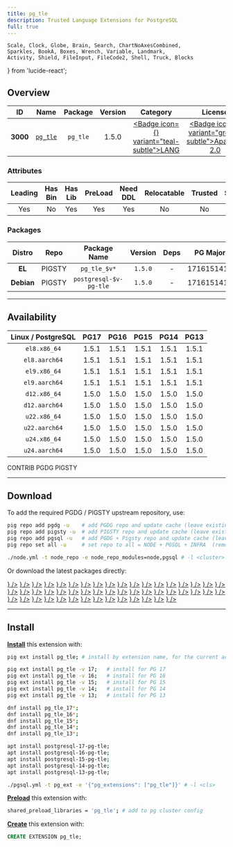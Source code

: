 ```yaml
---
title: pg_tle
description: Trusted Language Extensions for PostgreSQL
full: true
---
```


    Scale, Clock, Globe, Brain, Search, ChartNoAxesCombined,
    Sparkles, BookA, Boxes, Wrench, Variable, Landmark,
    Activity, Shield, FileInput, FileCode2, Shell, Truck, Blocks
} from 'lucide-react';

## Overview

| <TooltipIconButton tooltip="Extension unique identifier" side="top">ID</TooltipIconButton> | <TooltipIconButton tooltip="Extension name" side="top">Name</TooltipIconButton> | <TooltipIconButton tooltip="Package name for installation" side="top">Package</TooltipIconButton> | <TooltipIconButton tooltip="Latest available extension version" side="top">Version</TooltipIconButton> | <TooltipIconButton tooltip="Extension category" side="top">Category</TooltipIconButton> | <TooltipIconButton tooltip="Open source license" side="top">License</TooltipIconButton> | <TooltipIconButton tooltip="Programming language" side="top">Lang</TooltipIconButton> |
|:--------:|:--------:|:----------:|:--------------:|:---------------------------------------:|:------------------------------------------------------:|:----:|
| **3000** | [`pg_tle`](https://github.com/aws/pg_tle) | `pg_tle` | 1.5.0 | <a href="/ext/lang" className="no-underline"><Badge icon={<BookA />} variant="teal-subtle">LANG</Badge></a> | <a href="/ext/list/license#apache-20" className="no-underline"><Badge icon={<Scale />} variant="green-subtle">Apache-2.0</Badge></a> | <a href="/ext/list/lang#c"><Badge icon={<FileCode2 />} variant="blue-subtle">C</Badge></a> |

### Attributes

| <TooltipIconButton tooltip="The Primary Leading extension in the Package" side="top">Leading</TooltipIconButton> | <TooltipIconButton tooltip="Contains binary utils" side="top">Has Bin</TooltipIconButton> | <TooltipIconButton tooltip="Contains .so shared library files" side="top">Has Lib</TooltipIconButton> | <TooltipIconButton tooltip="Requires preloading via shared_preload_libraries" side="top">PreLoad</TooltipIconButton> | <TooltipIconButton tooltip="Requires CREATE EXTENSION DDL command" side="top">Need DDL</TooltipIconButton> | <TooltipIconButton tooltip="Can be installed in any schema" side="top">Relocatable</TooltipIconButton> | <TooltipIconButton tooltip="Can be created by non-superuser" side="top">Trusted</TooltipIconButton> | <TooltipIconButton tooltip="Schemas used by this extension" side="top">Schemas</TooltipIconButton> |
|:-------:|:-------:|:-------:|:-------:|:--------:|:-----------:|:-------:|:-------:|
| Yes | No | Yes | Yes | Yes | No | No | `pgtle` |

### Packages

| <TooltipIconButton tooltip="Linux distribution family, EL or Debian" side="top">Distro</TooltipIconButton> | <TooltipIconButton tooltip="Package repository" side="top">Repo</TooltipIconButton> | <TooltipIconButton tooltip="The RPM/DEB Package Name Pattern (replace $v with real pg major)" side="top">Package Name</TooltipIconButton> | <TooltipIconButton tooltip="Latest package version" side="top">Version</TooltipIconButton> | <TooltipIconButton tooltip="RPM/DEB Package dependencies" side="top">Deps</TooltipIconButton> | <TooltipIconButton tooltip="Available in these PostgreSQL Major Versions" side="top">PG Major</TooltipIconButton> |
|:----------:|:--------:|:------------------------:|:-----------:|:------------:|:------------------:|
|   **EL**   | <Badge variant="amber-subtle"><span className="font-bold">PIGSTY</span></Badge> | `pg_tle_$v*` | `1.5.0` | - | <Badge variant="green-subtle">17</Badge><Badge variant="green-subtle">16</Badge><Badge variant="green-subtle">15</Badge><Badge variant="green-subtle">14</Badge><Badge variant="green-subtle">13</Badge> |
| **Debian** | <Badge variant="amber-subtle"><span className="font-bold">PIGSTY</span></Badge> | `postgresql-$v-pg-tle` | `1.5.0` | - | <Badge variant="green-subtle">17</Badge><Badge variant="green-subtle">16</Badge><Badge variant="green-subtle">15</Badge><Badge variant="green-subtle">14</Badge><Badge variant="green-subtle">13</Badge> |



------

## Availability

| <TooltipIconButton tooltip="Linux Distro Arch / PostgreSQL Major Version" side="top">Linux / PostgreSQL </TooltipIconButton> | **PG17** | **PG16** | **PG15** | **PG14** | **PG13** |
|:-----:|:-----:|:-----:|:-----:|:-----:|:-----:|
| `el8.x86_64` | <Badge variant="blue-subtle">1.5.1</Badge> | <Badge variant="blue-subtle">1.5.1</Badge> | <Badge variant="blue-subtle">1.5.1</Badge> | <Badge variant="blue-subtle">1.5.1</Badge> | <Badge variant="blue-subtle">1.5.1</Badge> |
| `el8.aarch64` | <Badge variant="blue-subtle">1.5.1</Badge> | <Badge variant="blue-subtle">1.5.1</Badge> | <Badge variant="blue-subtle">1.5.1</Badge> | <Badge variant="blue-subtle">1.5.1</Badge> | <Badge variant="blue-subtle">1.5.1</Badge> |
| `el9.x86_64` | <Badge variant="blue-subtle">1.5.1</Badge> | <Badge variant="blue-subtle">1.5.1</Badge> | <Badge variant="blue-subtle">1.5.1</Badge> | <Badge variant="blue-subtle">1.5.1</Badge> | <Badge variant="blue-subtle">1.5.1</Badge> |
| `el9.aarch64` | <Badge variant="blue-subtle">1.5.1</Badge> | <Badge variant="blue-subtle">1.5.1</Badge> | <Badge variant="blue-subtle">1.5.1</Badge> | <Badge variant="blue-subtle">1.5.1</Badge> | <Badge variant="blue-subtle">1.5.1</Badge> |
| `d12.x86_64` | <Badge variant="amber-subtle">1.5.0</Badge> | <Badge variant="amber-subtle">1.5.0</Badge> | <Badge variant="amber-subtle">1.5.0</Badge> | <Badge variant="amber-subtle">1.5.0</Badge> | <Badge variant="amber-subtle">1.5.0</Badge> |
| `d12.aarch64` | <Badge variant="amber-subtle">1.5.0</Badge> | <Badge variant="amber-subtle">1.5.0</Badge> | <Badge variant="amber-subtle">1.5.0</Badge> | <Badge variant="amber-subtle">1.5.0</Badge> | <Badge variant="amber-subtle">1.5.0</Badge> |
| `u22.x86_64` | <Badge variant="amber-subtle">1.5.0</Badge> | <Badge variant="amber-subtle">1.5.0</Badge> | <Badge variant="amber-subtle">1.5.0</Badge> | <Badge variant="amber-subtle">1.5.0</Badge> | <Badge variant="amber-subtle">1.5.0</Badge> |
| `u22.aarch64` | <Badge variant="amber-subtle">1.5.0</Badge> | <Badge variant="amber-subtle">1.5.0</Badge> | <Badge variant="amber-subtle">1.5.0</Badge> | <Badge variant="amber-subtle">1.5.0</Badge> | <Badge variant="amber-subtle">1.5.0</Badge> |
| `u24.x86_64` | <Badge variant="amber-subtle">1.5.0</Badge> | <Badge variant="amber-subtle">1.5.0</Badge> | <Badge variant="amber-subtle">1.5.0</Badge> | <Badge variant="amber-subtle">1.5.0</Badge> | <Badge variant="amber-subtle">1.5.0</Badge> |
| `u24.aarch64` | <Badge variant="amber-subtle">1.5.0</Badge> | <Badge variant="amber-subtle">1.5.0</Badge> | <Badge variant="amber-subtle">1.5.0</Badge> | <Badge variant="amber-subtle">1.5.0</Badge> | <Badge variant="amber-subtle">1.5.0</Badge> |

<Badge variant="green-subtle"><span className="font-black">CONTRIB</span></Badge> <Badge variant="blue-subtle"><span className="font-black">PGDG</span></Badge> <Badge variant="amber-subtle"><span className="font-black">PIGSTY</span></Badge>

------

## Download

To add the required PGDG / PIGSTY upstream repository, use:

```bash tab="pig"
pig repo add pgdg -u    # add PGDG repo and update cache (leave existing repos)
pig repo add pigsty -u  # add PIGSTY repo and update cache (leave existing repos)
pig repo add pgsql -u   # add PGDG + Pigsty repo and update cache (leave existing repos)
pig repo set all -u     # set repo to all = NODE + PGSQL + INFRA  (remove existing repos)
```
```bash tab="pigsty"
./node.yml -t node_repo -e node_repo_modules=node,pgsql # -l <cluster>
```

Or download the latest packages directly:

<Files>
    <Folder name="el8.x86_64">
        <a href="https://download.postgresql.org/pub/repos/yum/17/redhat/rhel-8-x86_64/pg_tle_17-1.5.1-1PGDG.rhel8.x86_64.rpm"><File name="pg_tle_17-1.5.1-1PGDG.rhel8.x86_64.rpm" icon={<Package className="text-emerald-500" />} /></a>
        <a href="https://download.postgresql.org/pub/repos/yum/16/redhat/rhel-8-x86_64/pg_tle_16-1.5.1-1PGDG.rhel8.x86_64.rpm"><File name="pg_tle_16-1.5.1-1PGDG.rhel8.x86_64.rpm" icon={<Package className="text-emerald-500" />} /></a>
        <a href="https://download.postgresql.org/pub/repos/yum/15/redhat/rhel-8-x86_64/pg_tle_15-1.5.1-1PGDG.rhel8.x86_64.rpm"><File name="pg_tle_15-1.5.1-1PGDG.rhel8.x86_64.rpm" icon={<Package className="text-emerald-500" />} /></a>
        <a href="https://download.postgresql.org/pub/repos/yum/14/redhat/rhel-8-x86_64/pg_tle_14-1.5.1-1PGDG.rhel8.x86_64.rpm"><File name="pg_tle_14-1.5.1-1PGDG.rhel8.x86_64.rpm" icon={<Package className="text-emerald-500" />} /></a>
        <a href="https://download.postgresql.org/pub/repos/yum/13/redhat/rhel-8-x86_64/pg_tle_13-1.5.1-1PGDG.rhel8.x86_64.rpm"><File name="pg_tle_13-1.5.1-1PGDG.rhel8.x86_64.rpm" icon={<Package className="text-emerald-500" />} /></a>
    </Folder>
    <Folder name="el8.aarch64">
        <a href="https://download.postgresql.org/pub/repos/yum/17/redhat/rhel-8-aarch64/pg_tle_17-1.5.1-1PGDG.rhel8.aarch64.rpm"><File name="pg_tle_17-1.5.1-1PGDG.rhel8.aarch64.rpm" icon={<Package className="text-orange-500" />} /></a>
        <a href="https://download.postgresql.org/pub/repos/yum/16/redhat/rhel-8-aarch64/pg_tle_16-1.5.1-1PGDG.rhel8.aarch64.rpm"><File name="pg_tle_16-1.5.1-1PGDG.rhel8.aarch64.rpm" icon={<Package className="text-orange-500" />} /></a>
        <a href="https://download.postgresql.org/pub/repos/yum/15/redhat/rhel-8-aarch64/pg_tle_15-1.5.1-1PGDG.rhel8.aarch64.rpm"><File name="pg_tle_15-1.5.1-1PGDG.rhel8.aarch64.rpm" icon={<Package className="text-orange-500" />} /></a>
        <a href="https://download.postgresql.org/pub/repos/yum/14/redhat/rhel-8-aarch64/pg_tle_14-1.5.1-1PGDG.rhel8.aarch64.rpm"><File name="pg_tle_14-1.5.1-1PGDG.rhel8.aarch64.rpm" icon={<Package className="text-orange-500" />} /></a>
        <a href="https://download.postgresql.org/pub/repos/yum/13/redhat/rhel-8-aarch64/pg_tle_13-1.5.1-1PGDG.rhel8.aarch64.rpm"><File name="pg_tle_13-1.5.1-1PGDG.rhel8.aarch64.rpm" icon={<Package className="text-orange-500" />} /></a>
    </Folder>
    <Folder name="el9.x86_64">
        <a href="https://download.postgresql.org/pub/repos/yum/17/redhat/rhel-9-x86_64/pg_tle_17-1.5.1-1PGDG.rhel9.x86_64.rpm"><File name="pg_tle_17-1.5.1-1PGDG.rhel9.x86_64.rpm" icon={<Package className="text-emerald-500" />} /></a>
        <a href="https://download.postgresql.org/pub/repos/yum/16/redhat/rhel-9-x86_64/pg_tle_16-1.5.1-1PGDG.rhel9.x86_64.rpm"><File name="pg_tle_16-1.5.1-1PGDG.rhel9.x86_64.rpm" icon={<Package className="text-emerald-500" />} /></a>
        <a href="https://download.postgresql.org/pub/repos/yum/15/redhat/rhel-9-x86_64/pg_tle_15-1.5.1-1PGDG.rhel9.x86_64.rpm"><File name="pg_tle_15-1.5.1-1PGDG.rhel9.x86_64.rpm" icon={<Package className="text-emerald-500" />} /></a>
        <a href="https://download.postgresql.org/pub/repos/yum/14/redhat/rhel-9-x86_64/pg_tle_14-1.5.1-1PGDG.rhel9.x86_64.rpm"><File name="pg_tle_14-1.5.1-1PGDG.rhel9.x86_64.rpm" icon={<Package className="text-emerald-500" />} /></a>
        <a href="https://download.postgresql.org/pub/repos/yum/13/redhat/rhel-9-x86_64/pg_tle_13-1.5.1-1PGDG.rhel9.x86_64.rpm"><File name="pg_tle_13-1.5.1-1PGDG.rhel9.x86_64.rpm" icon={<Package className="text-emerald-500" />} /></a>
    </Folder>
    <Folder name="el9.aarch64">
        <a href="https://download.postgresql.org/pub/repos/yum/17/redhat/rhel-9-aarch64/pg_tle_17-1.5.1-1PGDG.rhel9.aarch64.rpm"><File name="pg_tle_17-1.5.1-1PGDG.rhel9.aarch64.rpm" icon={<Package className="text-orange-500" />} /></a>
        <a href="https://download.postgresql.org/pub/repos/yum/16/redhat/rhel-9-aarch64/pg_tle_16-1.5.1-1PGDG.rhel9.aarch64.rpm"><File name="pg_tle_16-1.5.1-1PGDG.rhel9.aarch64.rpm" icon={<Package className="text-orange-500" />} /></a>
        <a href="https://download.postgresql.org/pub/repos/yum/15/redhat/rhel-9-aarch64/pg_tle_15-1.5.1-1PGDG.rhel9.aarch64.rpm"><File name="pg_tle_15-1.5.1-1PGDG.rhel9.aarch64.rpm" icon={<Package className="text-orange-500" />} /></a>
        <a href="https://download.postgresql.org/pub/repos/yum/14/redhat/rhel-9-aarch64/pg_tle_14-1.5.1-1PGDG.rhel9.aarch64.rpm"><File name="pg_tle_14-1.5.1-1PGDG.rhel9.aarch64.rpm" icon={<Package className="text-orange-500" />} /></a>
        <a href="https://download.postgresql.org/pub/repos/yum/13/redhat/rhel-9-aarch64/pg_tle_13-1.5.1-1PGDG.rhel9.aarch64.rpm"><File name="pg_tle_13-1.5.1-1PGDG.rhel9.aarch64.rpm" icon={<Package className="text-orange-500" />} /></a>
    </Folder>
    <Folder name="d12.x86_64">
        <a href="https://repo.pigsty.io/apt/pgsql/bookworm/pool/main/p/pg-tle/postgresql-17-pg-tle_1.5.0-1PIGSTY~bookworm_amd64.deb"><File name="postgresql-17-pg-tle_1.5.0-1PIGSTY~bookworm_amd64.deb" icon={<Box className="text-emerald-500" />} /></a>
        <a href="https://repo.pigsty.io/apt/pgsql/bookworm/pool/main/p/pg-tle/postgresql-16-pg-tle_1.5.0-1PIGSTY~bookworm_amd64.deb"><File name="postgresql-16-pg-tle_1.5.0-1PIGSTY~bookworm_amd64.deb" icon={<Box className="text-emerald-500" />} /></a>
        <a href="https://repo.pigsty.io/apt/pgsql/bookworm/pool/main/p/pg-tle/postgresql-15-pg-tle_1.5.0-1PIGSTY~bookworm_amd64.deb"><File name="postgresql-15-pg-tle_1.5.0-1PIGSTY~bookworm_amd64.deb" icon={<Box className="text-emerald-500" />} /></a>
        <a href="https://repo.pigsty.io/apt/pgsql/bookworm/pool/main/p/pg-tle/postgresql-14-pg-tle_1.5.0-1PIGSTY~bookworm_amd64.deb"><File name="postgresql-14-pg-tle_1.5.0-1PIGSTY~bookworm_amd64.deb" icon={<Box className="text-emerald-500" />} /></a>
        <a href="https://repo.pigsty.io/apt/pgsql/bookworm/pool/main/p/pg-tle/postgresql-13-pg-tle_1.5.0-1PIGSTY~bookworm_amd64.deb"><File name="postgresql-13-pg-tle_1.5.0-1PIGSTY~bookworm_amd64.deb" icon={<Box className="text-emerald-500" />} /></a>
    </Folder>
    <Folder name="d12.aarch64">
        <a href="https://repo.pigsty.io/apt/pgsql/bookworm/pool/main/p/pg-tle/postgresql-17-pg-tle_1.5.0-1PIGSTY~bookworm_arm64.deb"><File name="postgresql-17-pg-tle_1.5.0-1PIGSTY~bookworm_arm64.deb" icon={<Box className="text-orange-500" />} /></a>
        <a href="https://repo.pigsty.io/apt/pgsql/bookworm/pool/main/p/pg-tle/postgresql-16-pg-tle_1.5.0-1PIGSTY~bookworm_arm64.deb"><File name="postgresql-16-pg-tle_1.5.0-1PIGSTY~bookworm_arm64.deb" icon={<Box className="text-orange-500" />} /></a>
        <a href="https://repo.pigsty.io/apt/pgsql/bookworm/pool/main/p/pg-tle/postgresql-15-pg-tle_1.5.0-1PIGSTY~bookworm_arm64.deb"><File name="postgresql-15-pg-tle_1.5.0-1PIGSTY~bookworm_arm64.deb" icon={<Box className="text-orange-500" />} /></a>
        <a href="https://repo.pigsty.io/apt/pgsql/bookworm/pool/main/p/pg-tle/postgresql-14-pg-tle_1.5.0-1PIGSTY~bookworm_arm64.deb"><File name="postgresql-14-pg-tle_1.5.0-1PIGSTY~bookworm_arm64.deb" icon={<Box className="text-orange-500" />} /></a>
        <a href="https://repo.pigsty.io/apt/pgsql/bookworm/pool/main/p/pg-tle/postgresql-13-pg-tle_1.5.0-1PIGSTY~bookworm_arm64.deb"><File name="postgresql-13-pg-tle_1.5.0-1PIGSTY~bookworm_arm64.deb" icon={<Box className="text-orange-500" />} /></a>
    </Folder>
    <Folder name="u22.x86_64">
        <a href="https://repo.pigsty.io/apt/pgsql/jammy/pool/main/p/pg-tle/postgresql-17-pg-tle_1.5.0-1PIGSTY~jammy_amd64.deb"><File name="postgresql-17-pg-tle_1.5.0-1PIGSTY~jammy_amd64.deb" icon={<Box className="text-emerald-500" />} /></a>
        <a href="https://repo.pigsty.io/apt/pgsql/jammy/pool/main/p/pg-tle/postgresql-16-pg-tle_1.5.0-1PIGSTY~jammy_amd64.deb"><File name="postgresql-16-pg-tle_1.5.0-1PIGSTY~jammy_amd64.deb" icon={<Box className="text-emerald-500" />} /></a>
        <a href="https://repo.pigsty.io/apt/pgsql/jammy/pool/main/p/pg-tle/postgresql-15-pg-tle_1.5.0-1PIGSTY~jammy_amd64.deb"><File name="postgresql-15-pg-tle_1.5.0-1PIGSTY~jammy_amd64.deb" icon={<Box className="text-emerald-500" />} /></a>
        <a href="https://repo.pigsty.io/apt/pgsql/jammy/pool/main/p/pg-tle/postgresql-14-pg-tle_1.5.0-1PIGSTY~jammy_amd64.deb"><File name="postgresql-14-pg-tle_1.5.0-1PIGSTY~jammy_amd64.deb" icon={<Box className="text-emerald-500" />} /></a>
        <a href="https://repo.pigsty.io/apt/pgsql/jammy/pool/main/p/pg-tle/postgresql-13-pg-tle_1.5.0-1PIGSTY~jammy_amd64.deb"><File name="postgresql-13-pg-tle_1.5.0-1PIGSTY~jammy_amd64.deb" icon={<Box className="text-emerald-500" />} /></a>
    </Folder>
    <Folder name="u22.aarch64">
        <a href="https://repo.pigsty.io/apt/pgsql/jammy/pool/main/p/pg-tle/postgresql-17-pg-tle_1.5.0-1PIGSTY~jammy_arm64.deb"><File name="postgresql-17-pg-tle_1.5.0-1PIGSTY~jammy_arm64.deb" icon={<Box className="text-orange-500" />} /></a>
        <a href="https://repo.pigsty.io/apt/pgsql/jammy/pool/main/p/pg-tle/postgresql-16-pg-tle_1.5.0-1PIGSTY~jammy_arm64.deb"><File name="postgresql-16-pg-tle_1.5.0-1PIGSTY~jammy_arm64.deb" icon={<Box className="text-orange-500" />} /></a>
        <a href="https://repo.pigsty.io/apt/pgsql/jammy/pool/main/p/pg-tle/postgresql-15-pg-tle_1.5.0-1PIGSTY~jammy_arm64.deb"><File name="postgresql-15-pg-tle_1.5.0-1PIGSTY~jammy_arm64.deb" icon={<Box className="text-orange-500" />} /></a>
        <a href="https://repo.pigsty.io/apt/pgsql/jammy/pool/main/p/pg-tle/postgresql-14-pg-tle_1.5.0-1PIGSTY~jammy_arm64.deb"><File name="postgresql-14-pg-tle_1.5.0-1PIGSTY~jammy_arm64.deb" icon={<Box className="text-orange-500" />} /></a>
        <a href="https://repo.pigsty.io/apt/pgsql/jammy/pool/main/p/pg-tle/postgresql-13-pg-tle_1.5.0-1PIGSTY~jammy_arm64.deb"><File name="postgresql-13-pg-tle_1.5.0-1PIGSTY~jammy_arm64.deb" icon={<Box className="text-orange-500" />} /></a>
    </Folder>
    <Folder name="u24.x86_64">
        <a href="https://repo.pigsty.io/apt/pgsql/noble/pool/main/p/pg-tle/postgresql-17-pg-tle_1.5.0-1PIGSTY~noble_amd64.deb"><File name="postgresql-17-pg-tle_1.5.0-1PIGSTY~noble_amd64.deb" icon={<Box className="text-emerald-500" />} /></a>
        <a href="https://repo.pigsty.io/apt/pgsql/noble/pool/main/p/pg-tle/postgresql-16-pg-tle_1.5.0-1PIGSTY~noble_amd64.deb"><File name="postgresql-16-pg-tle_1.5.0-1PIGSTY~noble_amd64.deb" icon={<Box className="text-emerald-500" />} /></a>
        <a href="https://repo.pigsty.io/apt/pgsql/noble/pool/main/p/pg-tle/postgresql-15-pg-tle_1.5.0-1PIGSTY~noble_amd64.deb"><File name="postgresql-15-pg-tle_1.5.0-1PIGSTY~noble_amd64.deb" icon={<Box className="text-emerald-500" />} /></a>
        <a href="https://repo.pigsty.io/apt/pgsql/noble/pool/main/p/pg-tle/postgresql-14-pg-tle_1.5.0-1PIGSTY~noble_amd64.deb"><File name="postgresql-14-pg-tle_1.5.0-1PIGSTY~noble_amd64.deb" icon={<Box className="text-emerald-500" />} /></a>
        <a href="https://repo.pigsty.io/apt/pgsql/noble/pool/main/p/pg-tle/postgresql-13-pg-tle_1.5.0-1PIGSTY~noble_amd64.deb"><File name="postgresql-13-pg-tle_1.5.0-1PIGSTY~noble_amd64.deb" icon={<Box className="text-emerald-500" />} /></a>
    </Folder>
    <Folder name="u24.aarch64">
        <a href="https://repo.pigsty.io/apt/pgsql/noble/pool/main/p/pg-tle/postgresql-17-pg-tle_1.5.0-1PIGSTY~noble_arm64.deb"><File name="postgresql-17-pg-tle_1.5.0-1PIGSTY~noble_arm64.deb" icon={<Box className="text-orange-500" />} /></a>
        <a href="https://repo.pigsty.io/apt/pgsql/noble/pool/main/p/pg-tle/postgresql-16-pg-tle_1.5.0-1PIGSTY~noble_arm64.deb"><File name="postgresql-16-pg-tle_1.5.0-1PIGSTY~noble_arm64.deb" icon={<Box className="text-orange-500" />} /></a>
        <a href="https://repo.pigsty.io/apt/pgsql/noble/pool/main/p/pg-tle/postgresql-15-pg-tle_1.5.0-1PIGSTY~noble_arm64.deb"><File name="postgresql-15-pg-tle_1.5.0-1PIGSTY~noble_arm64.deb" icon={<Box className="text-orange-500" />} /></a>
        <a href="https://repo.pigsty.io/apt/pgsql/noble/pool/main/p/pg-tle/postgresql-14-pg-tle_1.5.0-1PIGSTY~noble_arm64.deb"><File name="postgresql-14-pg-tle_1.5.0-1PIGSTY~noble_arm64.deb" icon={<Box className="text-orange-500" />} /></a>
        <a href="https://repo.pigsty.io/apt/pgsql/noble/pool/main/p/pg-tle/postgresql-13-pg-tle_1.5.0-1PIGSTY~noble_arm64.deb"><File name="postgresql-13-pg-tle_1.5.0-1PIGSTY~noble_arm64.deb" icon={<Box className="text-orange-500" />} /></a>
    </Folder>
</Files>

------

## Install

[**Install**](/docs/pgsql/ext/install) this extension with:

```bash tab="pig"
pig ext install pg_tle; # install by extension name, for the current active PG version

pig ext install pg_tle -v 17;   # install for PG 17
pig ext install pg_tle -v 16;   # install for PG 16
pig ext install pg_tle -v 15;   # install for PG 15
pig ext install pg_tle -v 14;   # install for PG 14
pig ext install pg_tle -v 13;   # install for PG 13
```
```bash tab="yum" 
dnf install pg_tle_17*;
dnf install pg_tle_16*;
dnf install pg_tle_15*;
dnf install pg_tle_14*;
dnf install pg_tle_13*;
```
```bash tab="apt" 
apt install postgresql-17-pg-tle;
apt install postgresql-16-pg-tle;
apt install postgresql-15-pg-tle;
apt install postgresql-14-pg-tle;
apt install postgresql-13-pg-tle;
```
```bash tab="ansible"
./pgsql.yml -t pg_ext -e '{"pg_extensions": ["pg_tle"]}' # -l <cls>
```

[**Preload**](/docs/pgsql/ext/load) this extension with:

```bash
shared_preload_libraries = 'pg_tle'; # add to pg cluster config
```

[**Create**](/docs/pgsql/ext/create) this extension with:

```sql
CREATE EXTENSION pg_tle;
```


